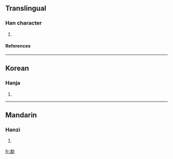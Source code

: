==Translingual==
===Han character===
{{Han char|rn=19|rad=力|as=13|sn=15|four=|canj=X卜人大尸 (XYOKS), 卜人大尸 (YOKS)}}
# {{defn|Han|sort=力13}}
====References====
{{Han ref|kx=0149.280|dkj=02454|dj=0337.110|hdz=10381.100|uh=52EE|ud=21230}}
----
==Korean==
===Hanja===
{{ko-hanja|hangeul=거|rv=geo|mr=kŏ}}
# {{defn|Korean}}
----
==Mandarin==
===Hanzi===
{{cmn-hanzi|pin=[[jù]] ([[ju4]])|wg=chü<sup>4</sup>}}
# {{defn|Mandarin}}

[[fr:勮]]